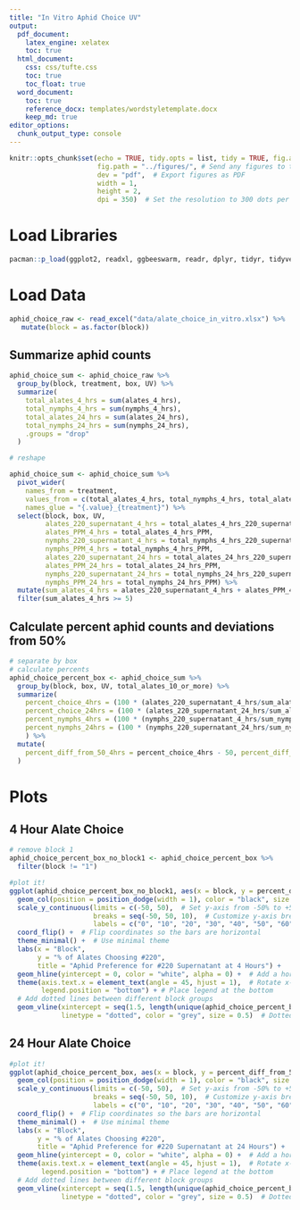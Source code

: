 ```yaml
---
title: "In Vitro Aphid Choice UV"
output:
  pdf_document:
    latex_engine: xelatex
    toc: true
  html_document:
    css: css/tufte.css
    toc: true
    toc_float: true
  word_document:
    toc: true
    reference_docx: templates/wordstyletemplate.docx
    keep_md: true
editor_options:
  chunk_output_type: console
---
```


```r
knitr::opts_chunk$set(echo = TRUE, tidy.opts = list, tidy = TRUE, fig.align = "center", # Always relative to the document directory
                      fig.path = "../figures/", # Send any figures to this folder
                      dev = "pdf",  # Export figures as PDF
                      width = 1,
                      height = 2,
                      dpi = 350)  # Set the resolution to 300 dots per inch (dpi)
```

# Load Libraries

```r
pacman::p_load(ggplot2, readxl, ggbeeswarm, readr, dplyr, tidyr, tidyverse, devtools, cowplot, knitr, emmeans, lme4, lmerTest, RColorBrewer, viridis, install = FALSE)
```

# Load Data

```r
aphid_choice_raw <- read_excel("data/alate_choice_in_vitro.xlsx") %>%
   mutate(block = as.factor(block))
```

## Summarize aphid counts

```r
aphid_choice_sum <- aphid_choice_raw %>%
  group_by(block, treatment, box, UV) %>%
  summarize(
    total_alates_4_hrs = sum(alates_4_hrs),
    total_nymphs_4_hrs = sum(nymphs_4_hrs),
    total_alates_24_hrs = sum(alates_24_hrs),
    total_nymphs_24_hrs = sum(nymphs_24_hrs),
    .groups = "drop"
  )

# reshape

aphid_choice_sum <- aphid_choice_sum %>%
  pivot_wider(
    names_from = treatment, 
    values_from = c(total_alates_4_hrs, total_nymphs_4_hrs, total_alates_24_hrs, total_nymphs_24_hrs),
    names_glue = "{.value}_{treatment}") %>%
  select(block, box, UV,
         alates_220_supernatant_4_hrs = total_alates_4_hrs_220_supernatant,
         alates_PPM_4_hrs = total_alates_4_hrs_PPM,
         nymphs_220_supernatant_4_hrs = total_nymphs_4_hrs_220_supernatant,
         nymphs_PPM_4_hrs = total_nymphs_4_hrs_PPM,
         alates_220_supernatant_24_hrs = total_alates_24_hrs_220_supernatant,
         alates_PPM_24_hrs = total_alates_24_hrs_PPM,
         nymphs_220_supernatant_24_hrs = total_nymphs_24_hrs_220_supernatant,
         nymphs_PPM_24_hrs = total_nymphs_24_hrs_PPM) %>%
  mutate(sum_alates_4_hrs = alates_220_supernatant_4_hrs + alates_PPM_4_hrs, sum_nymphs_4_hrs = nymphs_220_supernatant_4_hrs + nymphs_PPM_4_hrs, sum_alates_24_hrs = alates_220_supernatant_24_hrs + alates_PPM_24_hrs, sum_nymphs_24_hrs = nymphs_220_supernatant_24_hrs + nymphs_PPM_24_hrs, total_alates_10_or_more = ifelse(sum_alates_4_hrs >= 10, "yes", "no")) %>%
  filter(sum_alates_4_hrs >= 5)
```

## Calculate percent aphid counts and deviations from 50%
```r
# separate by box
# calculate percents
aphid_choice_percent_box <- aphid_choice_sum %>%
  group_by(block, box, UV, total_alates_10_or_more) %>%
  summarize(
    percent_choice_4hrs = (100 * (alates_220_supernatant_4_hrs/sum_alates_4_hrs)),
    percent_choice_24hrs = (100 * (alates_220_supernatant_24_hrs/sum_alates_24_hrs)),
    percent_nymphs_4hrs = (100 * (nymphs_220_supernatant_4_hrs/sum_nymphs_4_hrs)),
    percent_nymphs_24hrs = (100 * (nymphs_220_supernatant_24_hrs/sum_nymphs_24_hrs)),
    ) %>%
  mutate(
    percent_diff_from_50_4hrs = percent_choice_4hrs - 50, percent_diff_from_50_24hrs = percent_choice_24hrs - 50  # Calculate the difference from 50%
  )
```

# Plots

## 4 Hour Alate Choice

```r
# remove block 1
aphid_choice_percent_box_no_block1 <- aphid_choice_percent_box %>%
  filter(block != "1")

#plot it!
ggplot(aphid_choice_percent_box_no_block1, aes(x = block, y = percent_diff_from_50_4hrs, fill = UV, group = interaction(box, UV))) +
  geom_col(position = position_dodge(width = 1), color = "black", size = 0.3) +  # Dodge bars by both box and UV
  scale_y_continuous(limits = c(-50, 50),  # Set y-axis from -50% to +50% (around 50%)
                     breaks = seq(-50, 50, 10),  # Customize y-axis breaks
                     labels = c("0", "10", "20", "30", "40", "50", "60", "70", "80", "90", "100")) +  # Custom labels
  coord_flip() +  # Flip coordinates so the bars are horizontal
  theme_minimal() +  # Use minimal theme
  labs(x = "Block", 
       y = "% of Alates Choosing #220", 
       title = "Aphid Preference for #220 Supernatant at 4 Hours") +
  geom_hline(yintercept = 0, color = "white", alpha = 0) +  # Add a horizontal line at 50%
  theme(axis.text.x = element_text(angle = 45, hjust = 1),  # Rotate x-axis text for better readability
        legend.position = "bottom") + # Place legend at the bottom
  # Add dotted lines between different block groups
  geom_vline(xintercept = seq(1.5, length(unique(aphid_choice_percent_box_no_block1$block)) - 0.5, by = 1), 
             linetype = "dotted", color = "grey", size = 0.5)  # Dotted lines between blocks
```

## 24 Hour Alate Choice

```r
#plot it!
ggplot(aphid_choice_percent_box, aes(x = block, y = percent_diff_from_50_24hrs, fill = UV, group = interaction(box, UV))) +
  geom_col(position = position_dodge(width = 1), color = "black", size = 0.3) +  # Dodge bars by both box and UV
  scale_y_continuous(limits = c(-50, 50),  # Set y-axis from -50% to +50% (around 50%)
                     breaks = seq(-50, 50, 10),  # Customize y-axis breaks
                     labels = c("0", "10", "20", "30", "40", "50", "60", "70", "80", "90", "100")) +  # Custom labels
  coord_flip() +  # Flip coordinates so the bars are horizontal
  theme_minimal() +  # Use minimal theme
  labs(x = "Block", 
       y = "% of Alates Choosing #220", 
       title = "Aphid Preference for #220 Supernatant at 24 Hours") +
  geom_hline(yintercept = 0, color = "white", alpha = 0) +  # Add a horizontal line at 50%
  theme(axis.text.x = element_text(angle = 45, hjust = 1),  # Rotate x-axis text for better readability
        legend.position = "bottom") + # Place legend at the bottom
  # Add dotted lines between different block groups
  geom_vline(xintercept = seq(1.5, length(unique(aphid_choice_percent_box_no_block1$block)) - 0.5, by = 1), 
             linetype = "dotted", color = "grey", size = 0.5)  # Dotted lines between blocks
```
